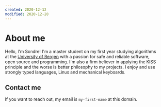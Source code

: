 ```yaml
---
created: 2020-12-12
modified: 2020-12-20
---
```


# About me

Hello, I'm Sondre! I'm a master student on my first year studying algorithms at the
[University of Bergen](https://www.uib.no/) with a passion for safe and reliable
software, open source and programming. I'm also a firm believer in applying the KISS principle
and the worse is better philosophy to my projects. I enjoy and use strongly
typed languages, Linux and mechanical keyboards.

## Contact me

If you want to reach out, my email is `my-first-name` at this domain.
